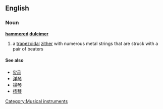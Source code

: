 ==English==
{{wikipedia|Hammered dulcimer}}
===Noun===
'''[[hammered]] [[dulcimer]]'''
#a [[trapezoidal]] [[zither]] with numerous metal strings that are struck with a pair of beaters
====See also====
*[[양금]]
*[[洋琴]]
*[[揚琴]]
*[[扬琴]]

[[Category:Musical instruments]]